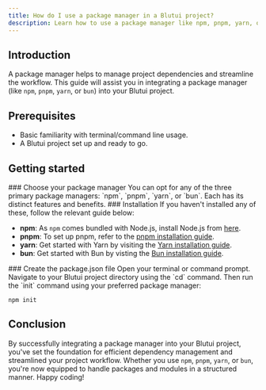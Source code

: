 ```yaml
---
title: How do I use a package manager in a Blutui project?
description: Learn how to use a package manager like npm, pnpm, yarn, or bun in your Blutui project.
---
```


## Introduction

A package manager helps to manage project dependencies and streamline the workflow. This guide will assist you in integrating a package manager (like `npm`, `pnpm`, `yarn`, or `bun`) into your Blutui project.

## Prerequisites

- Basic familiarity with terminal/command line usage.
- A Blutui project set up and ready to go.

## Getting started

<Steps>
<Step>
### Choose your package manager
You can opt for any of the three primary package managers: `npm`, `pnpm`, `yarn`, or `bun`. Each has its distinct features and benefits.
</Step>

<Step>
### Installation
If you haven't installed any of these, follow the relevant guide below:

- **npm**: As `npm` comes bundled with Node.js, install Node.js from [here](https://nodejs.org/en).
- **pnpm**: To set up pnpm, refer to the [pnpm installation guide](https://pnpm.io/installation).
- **yarn**: Get started with Yarn by visiting the [Yarn installation guide](https://yarnpkg.com/getting-started/install).
- **bun**: Get started with Bun by visting the [Bun installation guide](https://bun.com/docs/installation).
</Step>

<Step>
### Create the package.json file
Open your terminal or command prompt. Navigate to your Blutui project directory using the `cd` command. Then run the `init` command using your preferred package manager:

```npm
npm init
```
</Step>
</Steps>

## Conclusion

By successfully integrating a package manager into your Blutui project, you've set the foundation for efficient dependency management and streamlined your project workflow. Whether you use `npm`, `pnpm`, `yarn`, or `bun`, you're now equipped to handle packages and modules in a structured manner. Happy coding!
